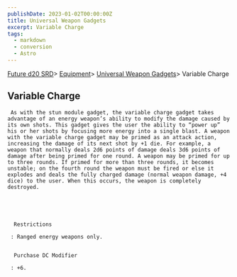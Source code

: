 ```yaml
---
publishDate: 2023-01-02T00:00:00Z
title: Universal Weapon Gadgets
excerpt: Variable Charge
tags:
  - markdown
  - conversion
  - Astro
---
```







[Future d20 SRD](/#futureD20)> [Equipment](future-d20-srd-equipment-index)> [Universal Weapon Gadgets](future-d20-srd-equipment-gadgets-universal-weapons-index)> Variable Charge
    





## Variable Charge
    



     As with the stun module gadget, the variable charge gadget takes advantage of an energy weapon’s ability to modify the damage caused by its own shots. This gadget gives the user the ability to “power up” his or her shots by focusing more energy into a single blast. A weapon with the variable charge gadget may be primed as an attack action, increasing the damage of its next shot by +1 die. For example, a weapon that normally deals 2d6 points of damage deals 3d6 points of damage after being primed for one round. A weapon may be primed for up to three rounds. If primed for more than three rounds, it becomes unstable; on the fourth round the weapon must be fired or else it explodes and deals the fully charged damage (normal weapon damage, +4 dice) to the user. When this occurs, the weapon is completely destroyed.
    




      Restrictions
     
     : Ranged energy weapons only.
     

      Purchase DC Modifier
     
     : +6.
    





